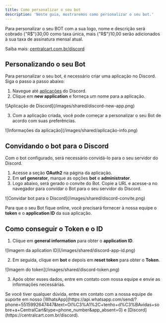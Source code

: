 ```yaml
---
title: Como personalizar o seu bot
description: 'Neste guia, mostraremos como personalizar o seu bot.'
---
```


<Note>
  Para personalizar o seu BOT com a sua logo, nome e descrição será cobrado {"R$"}30,00 como taxa única, mais {"R$"}10,00 serão adicionados à sua taxa de assinatura mensal atual.

Saiba mais: [centralcart.com.br/discord](https://centralcart.com.br/discord)

</Note>

## Personalizando o seu Bot
Para personalizar o seu bot, é necessário criar uma aplicação no Discord. Siga o passo a passo abaixo:

1. Navegue até [aplicações](https://discord.com/developers/applications) do Discord.
2. Clique em **new application** e forneça um nome para a aplicação.

<Frame>
![Aplicação de Discord](/images/shared/discord-new-app.png)
</Frame>

3. Com a aplicação criada, você pode começar a personalizar o seu Bot de acordo com suas preferências.

<Frame>
![Informações da aplicação](/images/shared/aplicação-info.png)
</Frame>

## Convidando o bot para o Discord
Com o bot configurado, será necessário convidá-lo para o seu servidor do Discord.

1. Acesse a seção **OAuth2** na página da aplicação.
2. Em **url generator**, marque as opções **bot** e **administrator**.
3. Logo abaixo, será gerado o convite do Bot. Copie a URL e acesse-a no navegador para convidar o Bot para o seu servidor do Discord.

<Frame>
![Convidar bot para o Discord](/images/shared/discord-convite.png)
</Frame>

<Note>Para que o seu Bot fique online, você precisará fornecer à nossa equipe o **token** e o **application ID** da sua aplicação.</Note>

## Como conseguir o Token e o ID
1. Clique em **general information** para obter o **application ID**.

<Frame>
![Imagem da aplication ID](/images/shared/discord-app-id.png)
</Frame>

2. Em seguida, clique em **bot** e depois em **reset token** para obter o **Token**.

<Frame>
![Imagem do token](/images/shared/discord-token.png)
</Frame>

3. Após obter esses dados, entre em contato com nossa equipe e envie as informações necessárias.
<Check>
Se você tiver qualquer dúvida, entre em contato com a nossa equipe de suporte
em nosso [WhatsApp](https://api.whatsapp.com/send/?phone=5515992647447&text=Ol%C3%A1%2C+tenho+d%C3%BAvidas+sobre+a+CentralCart&type=phone_number&app_absent=0) 
e [Discord](https://centralcart.com.br/discord).
</Check>




